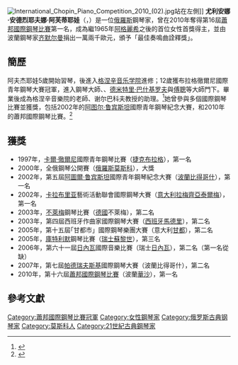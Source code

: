 {{noteTA
|G1=Music
|T=zh-hans:尤利安娜·阿夫杰耶娃; zh-hk:尤利安娜·阿夫傑耶娃; zh-tw:尤利安娜·阿芙蒂耶娃
|1=zh-hans:阿夫杰耶娃; zh-hk:阿夫傑耶娃; zh-tw:阿芙蒂耶娃
}}
[[File:International_Chopin_Piano_Competition_2010_(02).jpg|thumb]]站在左側]]
'''尤利安娜·安德烈耶夫娜·阿芙蒂耶娃'''（{{lang-ru|Юлиа́нна Андре́евна Авде́ева}}，{{bd|1985年|7月3日||catIdx=Avdeeva, Yulianna}}）是一位[[俄羅斯|俄羅斯]]鋼琴家，曾在2010年奪得第16屆[[蕭邦國際鋼琴比賽|蕭邦國際鋼琴比賽]]第一名，成為繼1965年[[瑪塔·阿格麗希|阿格麗希]]之後的首位女性首獎得主，並由波蘭鋼琴家[[克里斯蒂安·齐默尔曼|齐默尔曼]]捐出一萬兩千歐元，頒予「最佳奏鳴曲詮釋獎」。

== 簡歷 ==
阿夫杰耶娃5歲開始習琴，後進入[[格涅辛音乐学院|格涅辛音乐学院]]進修；12歲獲布拉格徹爾尼國際青年鋼琴大賽冠軍，進入鋼琴大師{{le|康斯坦丁·谢尔巴科夫|Konstantin Scherbakov}}、{{link-ru|弗拉基米尔·特罗普|Тропп, Владимир Мануилович}}、[[德米特里·巴什基罗夫|德米特里·巴什基罗夫]]與[[傅聰|傅聰]]等大師門下。畢業後成為格涅辛音樂院的老師、谢尔巴科夫教授的助理。<ref>{{cite web|url=http://www.pro-musica.com/yulianna_avdeeva.pdf|title=Yulianna Avdeeva|deadurl=yes|archiveurl=https://web.archive.org/web/20110715113550/http://www.pro-musica.com/yulianna_avdeeva.pdf|archivedate=2011-07-15}}</ref>她曾參與多個國際鋼琴比賽並獲獎，包括2002年的[[阿图尔·鲁宾斯坦|阿图尔·鲁宾斯坦]]國際青年鋼琴紀念大賽，和2010年的蕭邦國際鋼琴比賽。<ref>{{cite web|url=http://konkurs.chopin.pl/en/edition/xvi/verdicts/1978_results_of_the_competition|title=Results of the competition|deadurl=yes|archiveurl=https://web.archive.org/web/20101209082031/http://konkurs.chopin.pl/en/edition/xvi/verdicts/1978_results_of_the_competition|archivedate=2010-12-09}}</ref>

== 獲獎 ==
* 1997年，[[卡爾·徹爾尼|卡爾·徹爾尼]]國際青年鋼琴比賽（[[捷克|捷克]][[布拉格|布拉格]]），第一名
* 2000年，全俄鋼琴公開賽（[[俄羅斯|俄羅斯]][[莫斯科|莫斯科]]），大獎
* 2002年，第五屆[[阿圖爾·鲁宾斯坦|阿圖爾·鲁宾斯坦]]國際青年鋼琴紀念大賽（[[波蘭|波蘭]][[比得哥什|比得哥什]]），第一名
* 2002年，[[卡拉布里亚|卡拉布里亚]]藝術活動聯會國際鋼琴大賽（[[意大利|意大利]][[拉梅齊亞泰爾梅|拉梅齊亞泰爾梅]]），第一名
* 2003年，[[不萊梅|不萊梅]]鋼琴比賽（[[德國|德國]]不萊梅），第二名
* 2003年，第四屆西班牙作曲家國際鋼琴大賽（[[西班牙|西班牙]][[馬德里|馬德里]]），第二名
* 2005年，第十五屆｢甘都市」國際鋼琴樂團大賽（意大利[[甘都|甘都]]），第二名
* 2005年，[[庫特利默|庫特利默]]鋼琴比賽（[[瑞士|瑞士]][[蘇黎世|蘇黎世]]），第三名
* 2006年，第六十一屆[[日內瓦|日內瓦]]國際音樂比賽（瑞士[[日內瓦|日內瓦]]），第二名（第一名從缺）
* 2007年，第七屆[[帕德瑞夫斯基|帕德瑞夫斯基]]國際鋼琴大賽（波蘭比得哥什），第二名
* 2010年，第十六屆[[蕭邦國際鋼琴比賽|蕭邦國際鋼琴比賽]]（波蘭[[華沙|華沙]]），第一名

== 參考文獻 ==
{{Reflist}}

{{DEFAULTSORT:Avdeeva, Yulianna}}
[[Category:蕭邦國際鋼琴比賽冠軍|Category:蕭邦國際鋼琴比賽冠軍]]
[[Category:女性鋼琴家|Category:女性鋼琴家]]
[[Category:俄罗斯古典钢琴家|Category:俄罗斯古典钢琴家]]
[[Category:莫斯科人|Category:莫斯科人]]
[[Category:21世紀古典鋼琴家|Category:21世紀古典鋼琴家]]